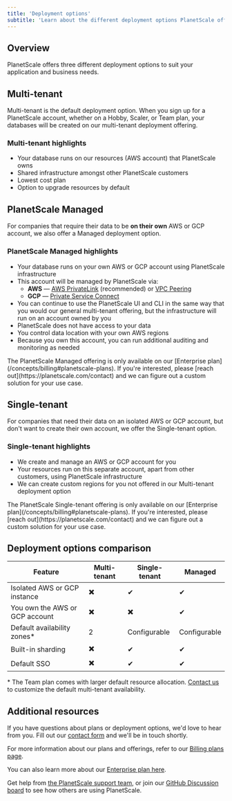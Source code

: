 ```yaml
---
title: 'Deployment options'
subtitle: 'Learn about the different deployment options PlanetScale offers'
---
```


## Overview

PlanetScale offers three different deployment options to suit your application and business needs.

## Multi-tenant

Multi-tenant is the default deployment option. When you sign up for a PlanetScale account, whether on a Hobby, Scaler, or Team plan, your databases will be created on our multi-tenant deployment offering.

### Multi-tenant highlights

- Your database runs on our resources (AWS account) that PlanetScale owns
- Shared infrastructure amongst other PlanetScale customers
- Lowest cost plan
- Option to upgrade resources by default

## PlanetScale Managed

For companies that require their data to be **on their own** AWS or GCP account, we also offer a Managed deployment option. 

### PlanetScale Managed highlights

- Your database runs on your own AWS or GCP account using PlanetScale infrastructure
- This account will be managed by PlanetScale via:
  - **AWS** &mdash; [AWS PrivateLink](https://aws.amazon.com/privatelink/) (recommended) or [VPC Peering](https://docs.aws.amazon.com/vpc/latest/peering/what-is-vpc-peering.html)
  - **GCP** &mdash; [Private Service Connect](https://cloud.google.com/vpc/docs/private-access-options)
- You can continue to use the PlanetScale UI and CLI in the same way that you would our general multi-tenant offering, but the infrastructure will run on an account owned by you
- PlanetScale does not have access to your data
- You control data location with your own AWS regions
- Because you own this account, you can run additional auditing and monitoring as needed

<InfoBlock type='note'>
  The PlanetScale Managed offering is only available on our [Enterprise plan](/concepts/billing#planetscale-plans). If you're interested, please [reach out](https://planetscale.com/contact) and we can figure out a custom solution for your use case.
</InfoBlock>

## Single-tenant

For companies that need their data on an isolated AWS or GCP account, but don't want to create their own account, we offer the Single-tenant option.

### Single-tenant highlights

- We create and manage an AWS or GCP account for you
- Your resources run on this separate account, apart from other customers, using PlanetScale infrastructure
- We can create custom regions for you not offered in our Multi-tenant deployment option

<InfoBlock type='note'>
  The PlanetScale Single-tenant offering is only available on our [Enterprise plan](/concepts/billing#planetscale-plans). If you're interested, please [reach out](https://planetscale.com/contact) and we can figure out a custom solution for your use case.
</InfoBlock>

## Deployment options comparison

| Feature | Multi-tenant       | Single-tenant     | Managed         |
| - | ------------------------ | -------------------- | -------------------- |
| Isolated AWS or GCP instance | ✖️ | ✔   | ✔ |
| You own the AWS or GCP account | ✖️ | ✖️ | ✔ |
| Default availability zones* | 2 | Configurable  | Configurable |
| Built-in sharding | ✖️ | ✔ | ✔ |
| Default SSO | ✖️ | ✔ | ✔ |

\* The Team plan comes with larger default resource allocation. [Contact us](https://planetscale.com/contact) to customize the default multi-tenant availability.

## Additional resources

If you have questions about plans or deployment options, we'd love to hear from you. Fill out our [contact form](https://planetscale.com/contact) and we'll be in touch shortly.

For more information about our plans and offerings, refer to our [Billing plans page](/concepts/billing#planetscale-plans).

You can also learn more about our [Enterprise plan here](https://planetscale.com/enterprise).

Get help from [the PlanetScale support team](https://www.planetscale.com/support), or join our [GitHub Discussion board](https://github.com/planetscale/discussion/discussions) to see how others are using PlanetScale.
 